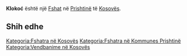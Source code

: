 {{Fshat në Kosovës
 | Emri                = Klokoć
| srp_N_name = Klokoć
| srp_N_FULL_NAME_RO = Klokoć
| srp_N_FULL_NAME_ND_RO = Klokoc
| srp_N_SORT_NAME_RG = KLOKOC
| srp_N_FULL_NAME_RG = Klokoć
| srp_N_FULL_NAME_ND_RG = Klokoc
| srp_V_name = Mahala Klokoć
| srp_V_FULL_NAME_RO = Mahala Klokoć
| srp_V_FULL_NAME_ND_RO = Mahala Klokoc
| srp_V_SORT_NAME_RG = MAHALAKLOKOC
| srp_V_FULL_NAME_RG = Mahala Klokoć
| srp_V_FULL_NAME_ND_RG = Mahala Klokoc

 | Emri (Rasa dhanore) = 
 | Figura              = 
 | Shteti              = Kosovo
 | Komuna              = Prishtinë
 | Kodi postar         = 
 | Sipërfaqja          = 

 | Popullsia           = 

 | Regj. i popullsisë  = 
 | Dend. e popullsisë  = 
 | Faqja zyrtare       = 
 <!--- Koordinatat ----> 
 | Gjerësia            = 42.629169
 | Gjatësia            = 21.444431
 | Lartësia            = 
}}
'''Klokoć''' është një [[Fshat]] në [[Prishtinë]] të [[Kosovës]].

<!-- == Gjeografia == -->
<!-- == Historia == -->
<!-- == Demografia == -->
== Shih edhe ==
{{Komuna Prishtinë}}
{{Kosovo-Administrata-Cung}}

[[Kategoria:Fshatra në Kosovës]]
[[Kategoria:Fshatra në Kommunes Prishtinë]]
[[Kategoria:Vendbanime në Kosovës]]
